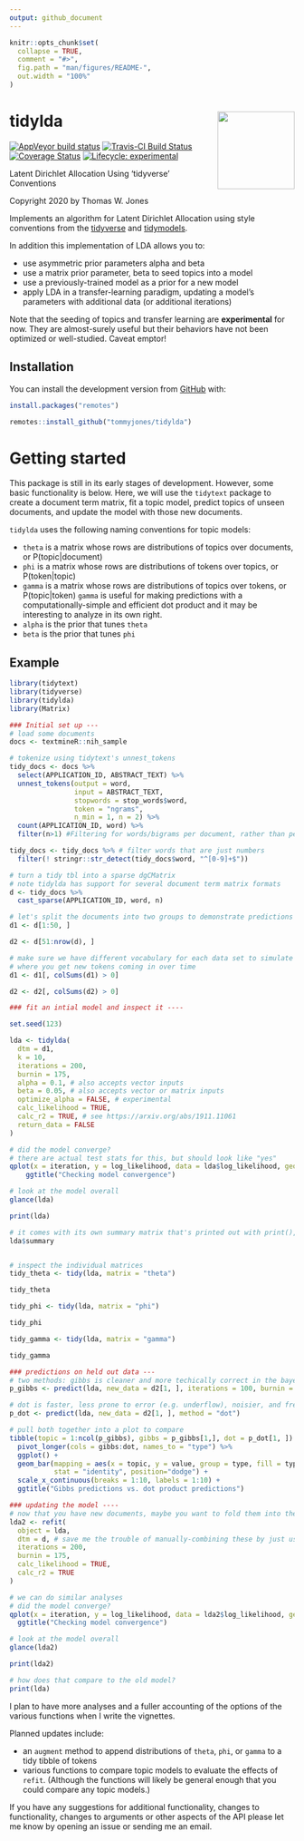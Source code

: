 ```yaml
---
output: github_document
---
```


<!-- README.md is generated from README.Rmd. Please edit that file -->

```r
knitr::opts_chunk$set(
  collapse = TRUE,
  comment = "#>",
  fig.path = "man/figures/README-",
  out.width = "100%"
)
```

# tidylda <img src='man/figures/logo.png' align="right" height="136.5" />

<!-- badges: start -->
  [![AppVeyor build status](https://ci.appveyor.com/api/projects/status/github/TommyJones/tidylda?branch=master&svg=true)](https://ci.appveyor.com/project/TommyJones/tidylda)
[![Travis-CI Build Status](https://travis-ci.com/TommyJones/tidylda.svg?branch=master)](https://travis-ci.com/TommyJones/tidylda)
[![Coverage Status](https://img.shields.io/codecov/c/github/tommyjones/tidylda/master.svg)](https://codecov.io/github/tommyjones/tidylda?branch=master)
[![Lifecycle: experimental](https://img.shields.io/badge/lifecycle-experimental-orange.svg)](https://www.tidyverse.org/lifecycle/#experimental)
<!-- badges: end -->


Latent Dirichlet Allocation Using 'tidyverse' Conventions

Copyright 2020 by Thomas W. Jones

Implements an algorithm for Latent Dirichlet Allocation using style conventions from the [tidyverse](https://style.tidyverse.org/) and [tidymodels](https://tidymodels.github.io/model-implementation-principles/). 
    
In addition this implementation of LDA allows you to:

* use asymmetric prior parameters alpha and beta
* use a matrix prior parameter, beta to seed topics into a model
* use a previously-trained model as a prior for a new model
* apply LDA in a transfer-learning paradigm, updating a model's parameters with additional data (or additional iterations)

Note that the seeding of topics and transfer learning are **experimental** for now. They are almost-surely useful but their behaviors have not been optimized or well-studied. Caveat emptor!

## Installation

You can install the development version from [GitHub](https://github.com/) with:

``` r
install.packages("remotes")

remotes::install_github("tommyjones/tidylda")
```

# Getting started

This package is still in its early stages of development. However, some basic functionality is below. Here, we will use the `tidytext` package to create a document term matrix, fit a topic model, predict topics of unseen documents, and update the model with those new documents.

`tidylda` uses the following naming conventions for topic models:

* `theta` is a matrix whose rows are distributions of topics over documents, or P(topic|document)
* `phi` is a matrix whose rows are distributions of tokens over topics, or P(token|topic)
* `gamma` is a matrix whose rows are distributions of topics over tokens, or P(topic|token)
  `gamma` is useful for making predictions with a computationally-simple and efficient dot product and it may be interesting to analyze in its own right.
* `alpha` is the prior that tunes `theta`
* `beta` is the prior that tunes `phi`

## Example

```r
library(tidytext)
library(tidyverse)
library(tidylda)
library(Matrix)

### Initial set up ---
# load some documents
docs <- textmineR::nih_sample 

# tokenize using tidytext's unnest_tokens
tidy_docs <- docs %>% 
  select(APPLICATION_ID, ABSTRACT_TEXT) %>% 
  unnest_tokens(output = word, 
                input = ABSTRACT_TEXT,
                stopwords = stop_words$word,
                token = "ngrams",
                n_min = 1, n = 2) %>% 
  count(APPLICATION_ID, word) %>% 
  filter(n>1) #Filtering for words/bigrams per document, rather than per corpus

tidy_docs <- tidy_docs %>% # filter words that are just numbers
  filter(! stringr::str_detect(tidy_docs$word, "^[0-9]+$"))

# turn a tidy tbl into a sparse dgCMatrix 
# note tidylda has support for several document term matrix formats
d <- tidy_docs %>% 
  cast_sparse(APPLICATION_ID, word, n)

# let's split the documents into two groups to demonstrate predictions and updates
d1 <- d[1:50, ]

d2 <- d[51:nrow(d), ]

# make sure we have different vocabulary for each data set to simulate the "real world"
# where you get new tokens coming in over time
d1 <- d1[, colSums(d1) > 0]

d2 <- d2[, colSums(d2) > 0]

### fit an intial model and inspect it ----

set.seed(123)

lda <- tidylda(
  dtm = d1,
  k = 10,
  iterations = 200, 
  burnin = 175,
  alpha = 0.1, # also accepts vector inputs
  beta = 0.05, # also accepts vector or matrix inputs
  optimize_alpha = FALSE, # experimental
  calc_likelihood = TRUE,
  calc_r2 = TRUE, # see https://arxiv.org/abs/1911.11061
  return_data = FALSE
)

# did the model converge?
# there are actual test stats for this, but should look like "yes"
qplot(x = iteration, y = log_likelihood, data = lda$log_likelihood, geom = "line") + 
    ggtitle("Checking model convergence")

# look at the model overall
glance(lda)

print(lda)

# it comes with its own summary matrix that's printed out with print(), above
lda$summary


# inspect the individual matrices
tidy_theta <- tidy(lda, matrix = "theta")

tidy_theta

tidy_phi <- tidy(lda, matrix = "phi")

tidy_phi

tidy_gamma <- tidy(lda, matrix = "gamma")

tidy_gamma

### predictions on held out data ---
# two methods: gibbs is cleaner and more techically correct in the bayesian sense
p_gibbs <- predict(lda, new_data = d2[1, ], iterations = 100, burnin = 75)

# dot is faster, less prone to error (e.g. underflow), noisier, and frequentist
p_dot <- predict(lda, new_data = d2[1, ], method = "dot")

# pull both together into a plot to compare
tibble(topic = 1:ncol(p_gibbs), gibbs = p_gibbs[1,], dot = p_dot[1, ]) %>%
  pivot_longer(cols = gibbs:dot, names_to = "type") %>%
  ggplot() + 
  geom_bar(mapping = aes(x = topic, y = value, group = type, fill = type), 
           stat = "identity", position="dodge") +
  scale_x_continuous(breaks = 1:10, labels = 1:10) + 
  ggtitle("Gibbs predictions vs. dot product predictions")

### updating the model ----
# now that you have new documents, maybe you want to fold them into the model?
lda2 <- refit(
  object = lda, 
  dtm = d, # save me the trouble of manually-combining these by just using d
  iterations = 200, 
  burnin = 175,
  calc_likelihood = TRUE,
  calc_r2 = TRUE
)

# we can do similar analyses
# did the model converge?
qplot(x = iteration, y = log_likelihood, data = lda2$log_likelihood, geom = "line") +
  ggtitle("Checking model convergence")

# look at the model overall
glance(lda2)

print(lda2)

# how does that compare to the old model?
print(lda)
```

I plan to have more analyses and a fuller accounting of the options of the various functions when I write the vignettes.

Planned updates include:

* an `augment` method to append distributions of `theta`, `phi`, or `gamma` to a tidy tibble of tokens
* various functions to compare topic models to evaluate the effects of `refit`. (Although the functions will likely be general enough that you could compare any topic models.)

If you have any suggestions for additional functionality, changes to functionality, changes to arguments or other aspects of the API please let me know by opening an issue or sending me an email.

